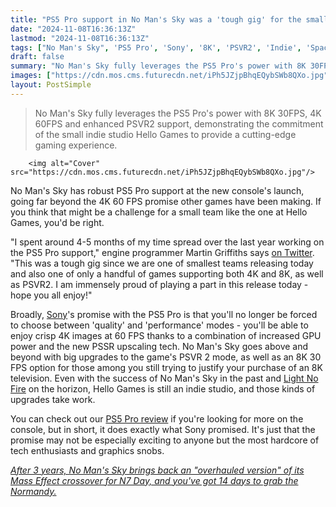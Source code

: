 ```yaml
---
title: "PS5 Pro support in No Man's Sky was a 'tough gig' for the small team, dev says: 'I spent around 4-5 months of my time spread over the last year'"
date: "2024-11-08T16:36:13Z"
lastmod: "2024-11-08T16:36:13Z"
tags: ["No Man's Sky", 'PS5 Pro', 'Sony', '8K', 'PSVR2', 'Indie', 'Space Exploration', 'Open World', 'Survival', 'Adventure']
draft: false
summary: "No Man's Sky fully leverages the PS5 Pro's power with 8K 30FPS, 4K 60FPS and enhanced PSVR2 support, demonstrating the commitment of the small indie studio Hello Games to provide a cutting-edge gaming experience."
images: ["https://cdn.mos.cms.futurecdn.net/iPh5JZjpBhqEQybSWb8QXo.jpg"]
layout: PostSimple
---
```

> No Man's Sky fully leverages the PS5 Pro's power with 8K 30FPS, 4K 60FPS and enhanced PSVR2 support, demonstrating the commitment of the small indie studio Hello Games to provide a cutting-edge gaming experience.


        <img alt="Cover" src="https://cdn.mos.cms.futurecdn.net/iPh5JZjpBhqEQybSWb8QXo.jpg"/>
        
No Man's Sky has robust PS5 Pro support at the new console's launch, going far beyond the 4K 60 FPS promise other games have been making. If you think that might be a challenge for a small team like the one at Hello Games, you'd be right.

"I spent around 4-5 months of my time spread over the last year working on the PS5 Pro support," engine programmer Martin Griffiths says [on Twitter](https://x.com/Griff_/status/1854600378857226480). "This was a tough gig since we are one of smallest teams releasing today and also one of only a handful of games supporting both 4K and 8K, as well as PSVR2. I am immensely proud of playing a part in this release today - hope you all enjoy!"

Broadly, [Sony](https://www.gamesradar.com/tag/sony/)'s promise with the PS5 Pro is that you'll no longer be forced to choose between 'quality' and 'performance' modes - you'll be able to enjoy crisp 4K images at 60 FPS thanks to a combination of increased GPU power and the new PSSR upscaling tech. No Man's Sky goes above and beyond with big upgrades to the game's PSVR 2 mode, as well as an 8K 30 FPS option for those among you still trying to justify your purchase of an 8K television. Even with the success of No Man's Sky in the past and [Light No Fire](https://www.gamesradar.com/light-no-fire-guide/) on the horizon, Hello Games is still an indie studio, and those kinds of upgrades take work.

You can check out our [PS5 Pro review](https://www.gamesradar.com/hardware/ps5-pro-review/) if you're looking for more on the console, but in short, it does exactly what Sony promised. It's just that the promise may not be especially exciting to anyone but the most hardcore of tech enthusiasts and graphics snobs.

[<em>After 3 years, No Man's Sky brings back an "overhauled version" of its Mass Effect crossover for N7 Day, and you've got 14 days to grab the Normandy.</em>](https://www.gamesradar.com/games/mass-effect/after-3-years-no-mans-sky-brings-back-an-overhauled-version-of-its-mass-effect-crossover-for-n7-day-and-youve-got-14-days-to-grab-the-normandy/)
        